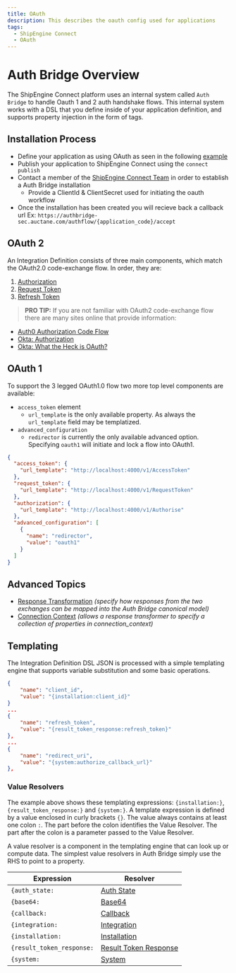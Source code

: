 ```yaml
---
title: OAuth
description: This describes the oauth config used for applications
tags:
  - ShipEngine Connect
  - OAuth
---
```


# Auth Bridge Overview
The ShipEngine Connect platform uses an internal system called `Auth Bridge` to handle Oauth 1 and 2 auth handshake flows.
This internal system works with a DSL that you define inside of your application definition, and supports property injection in the form of tags.

## Installation Process
- Define your application as using OAuth as seen in the following [example](./examples/definition.mdx)
- Publish your application to ShipEngine Connect using the `connect publish`
- Contact a member of the [ShipEngine Connect Team](https://help.shipengine.com/hc/en-us) in order to establish a Auth Bridge installation
    - Provide a ClientId & ClientSecret used for initiating the oauth workflow
- Once the installation has been created you will recieve back a callback url Ex: `https://authbridge-sec.auctane.com/authflow/{application_code}/accept`

## OAuth 2
An Integration Definition consists of three main components, which match the
OAuth2.0 code-exchange flow. In order, they are:

1. [Authorization](./flow/authorization.mdx)
1. [Request Token](./flow/request-token.mdx)
1. [Refresh Token](./flow/refresh-token.mdx)

> **PRO TIP:** If you are not familiar with OAuth2 code-exchange flow there are many
sites online that provide information:
- [Auth0 Authorization Code Flow](https://auth0.com/docs/flows/authorization-code-flow)
- [Okta: Authorization](https://www.oauth.com/oauth2-servers/authorization/)
- [Okta: What the Heck is OAuth?](https://developer.okta.com/blog/2017/06/21/what-the-heck-is-oauth)

## OAuth 1

To support the 3 legged OAuth1.0 flow two more top level components are available:
- `access_token` element
    - `url_template` is the only available property. As always the `url_template` field may be templatized.
- `advanced_configuration`
    - `redirector` is currently the only available advanced option. Specifying `oauth1` will initiate and lock a flow into OAuth1.

```json
{
  "access_token": {
    "url_template": "http://localhost:4000/v1/AccessToken"
  },
  "request_token": {
    "url_template": "http://localhost:4000/v1/RequestToken"
  },
  "authorization": {
    "url_template": "http://localhost:4000/v1/Authorise"
  },
  "advanced_configuration": [
    {
      "name": "redirector",
      "value": "oauth1"
    }
  ]
}
```

## Advanced Topics
- [Response Transformation](./advanced/response-transformation.mdx) *(specify how responses from the two exchanges can be mapped into the Auth Bridge canonical model)*
- [Connection Context](./advanced/connection-context.mdx) *(allows a response transformer to specify a collection of properties in connection_context)*

## Templating

The Integration Definition DSL JSON is processed with a simple templating engine
that supports variable substitution and some basic operations.


```json
{
    "name": "client_id",
    "value": "{installation:client_id}"
}
...
{
    "name": "refresh_token",
    "value": "{result_token_response:refresh_token}"
},
...
{
    "name": "redirect_uri",
    "value": "{system:authorize_callback_url}"
},
```

### Value Resolvers

The example above shows these templating expressions:
`{installation:}`, `{result_token_response:}` and `{system:}`. A template expression
is defined by a value enclosed in curly brackets `{}`. The value always
contains at least one colon `:`. The part before the colon identifies the Value Resolver.
The part after the colon is a parameter passed to the Value Resolver.

A value resolver is a component in the templating engine that can look up or 
compute data. The simplest value resolvers in Auth Bridge simply use the RHS to point to a property.

| Expression  | Resolver |
| ----------- | ----------- |
| `{auth_state:` | [Auth State](./resolver/auth-state.mdx) |
| `{base64:` | [Base64](./resolver/base64.mdx) |
| `{callback:` | [Callback](./resolver/callback.mdx) |
| `{integration:` | [Integration](./resolver/integration.mdx) |
| `{installation:` | [Installation](./resolver/installation.mdx) |
| `{result_token_response:` | [Result Token Response](./resolver/result-token-response.mdx) |
| `{system:` | [System](./resolver/system.mdx) |
